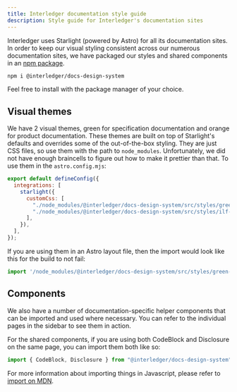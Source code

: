 ```yaml
---
title: Interledger documentation style guide
description: Style guide for Interledger's documentation sites
---
```


Interledger uses Starlight (powered by Astro) for all its documentation sites. In order to keep our visual styling consistent across our numerous documentation sites, we have packaged our styles and shared components in an [npm package](https://www.npmjs.com/package/@interledger/docs-design-system).

```bash
npm i @interledger/docs-design-system
```

Feel free to install with the package manager of your choice.

## Visual themes

We have 2 visual themes, green for specification documentation and orange for product documentation. These themes are built on top of Starlight's defaults and overrides some of the out-of-the-box styling. They are just CSS files, so use them with the path to `node_modules`. Unfortunately, we did not have enough braincells to figure out how to make it prettier than that. To use them in the `astro.config.mjs`:

```js
export default defineConfig({
  integrations: [
    starlight({
      customCss: [
        "./node_modules/@interledger/docs-design-system/src/styles/green-theme.css",
        "./node_modules/@interledger/docs-design-system/src/styles/ilf-docs.css",
      ],
    }),
  ],
});
```

If you are using them in an Astro layout file, then the import would look like this for the build to not fail:

```jsx
import '/node_modules/@interledger/docs-design-system/src/styles/green-theme
```

## Components

We also have a number of documentation-specific helper components that can be imported and used where necessary. You can refer to the individual pages in the sidebar to see them in action.

For the shared components, if you are using both CodeBlock and Disclosure on the same page, you can import them both like so:

```jsx
import { CodeBlock, Disclosure } from "@interledger/docs-design-system";
```

For more information about importing things in Javascript, please refer to [import on MDN](https://developer.mozilla.org/en-US/docs/Web/JavaScript/Reference/Statements/import).

